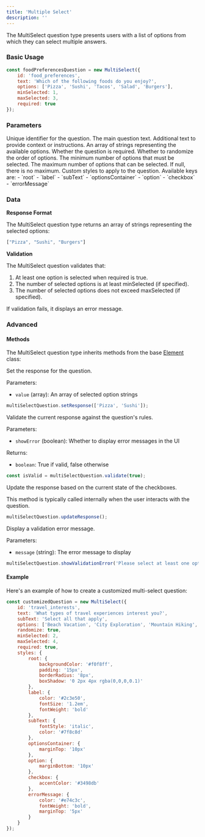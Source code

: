 ```yaml
---
title: 'Multiple Select'
description: ''
---
```


The MultiSelect question type presents users with a list of options from which they can select multiple answers.

### Basic Usage

```javascript
const foodPreferencesQuestion = new MultiSelect({
    id: 'food_preferences',
    text: 'Which of the following foods do you enjoy?',
    options: ['Pizza', 'Sushi', 'Tacos', 'Salad', 'Burgers'],
    minSelected: 1,
    maxSelected: 3,
    required: true
});
```

### Parameters

<ParamField path="id" type="string" required>
  Unique identifier for the question.
</ParamField>

<ParamField path="text" type="string" required>
  The main question text.
</ParamField>

<ParamField path="subText" type="string" default="">
  Additional text to provide context or instructions.
</ParamField>

<ParamField path="options" type="array" required>
  An array of strings representing the available options.
</ParamField>

<ParamField path="required" type="boolean" default="true">
  Whether the question is required.
</ParamField>

<ParamField path="randomize" type="boolean" default="false">
  Whether to randomize the order of options.
</ParamField>

<ParamField path="minSelected" type="integer" default="0">
  The minimum number of options that must be selected.
</ParamField>

<ParamField path="maxSelected" type="integer">
  The maximum number of options that can be selected. If null, there is no maximum.
</ParamField>

<ParamField path="styles" type="object">
  Custom styles to apply to the question. Available keys are:
  - `root`
  - `label`
  - `subText`
  - `optionsContainer`
  - `option`
  - `checkbox`
  - `errorMessage`
</ParamField>

### Data

**Response Format**

The MultiSelect question type returns an array of strings representing the selected options:

```javascript
["Pizza", "Sushi", "Burgers"]
```

**Validation**

The MultiSelect question validates that:
1. At least one option is selected when required is true.
2. The number of selected options is at least minSelected (if specified).
3. The number of selected options does not exceed maxSelected (if specified).

If validation fails, it displays an error message.

### Advanced

#### Methods

The MultiSelect question type inherits methods from the base [Element](custom) class:

<ParamField path="setResponse" type="function">
  Set the response for the question.

  Parameters:
  - `value` (array): An array of selected option strings

  ```javascript
  multiSelectQuestion.setResponse(['Pizza', 'Sushi']);
  ```
</ParamField>

<ParamField path="validate" type="function">
  Validate the current response against the question's rules.

  Parameters:
  - `showError` (boolean): Whether to display error messages in the UI

  Returns:
  - `boolean`: True if valid, false otherwise

  ```javascript
  const isValid = multiSelectQuestion.validate(true);
  ```
</ParamField>

<ParamField path="updateResponse" type="function">
  Update the response based on the current state of the checkboxes.

  This method is typically called internally when the user interacts with the question.

  ```javascript
  multiSelectQuestion.updateResponse();
  ```
</ParamField>

<ParamField path="showValidationError" type="function">
  Display a validation error message.

  Parameters:
  - `message` (string): The error message to display

  ```javascript
  multiSelectQuestion.showValidationError('Please select at least one option.');
  ```
</ParamField>

#### Example

Here's an example of how to create a customized multi-select question:

```javascript
const customizedQuestion = new MultiSelect({
    id: 'travel_interests',
    text: 'What types of travel experiences interest you?',
    subText: 'Select all that apply',
    options: ['Beach Vacation', 'City Exploration', 'Mountain Hiking', 'Cultural Tours', 'Adventure Sports'],
    randomize: true,
    minSelected: 2,
    maxSelected: 4,
    required: true,
    styles: {
        root: { 
            backgroundColor: '#f0f8ff',
            padding: '15px',
            borderRadius: '8px',
            boxShadow: '0 2px 4px rgba(0,0,0,0.1)'
        },
        label: { 
            color: '#2c3e50',
            fontSize: '1.2em',
            fontWeight: 'bold'
        },
        subText: {
            fontStyle: 'italic',
            color: '#7f8c8d'
        },
        optionsContainer: {
            marginTop: '10px'
        },
        option: {
            marginBottom: '10px'
        },
        checkbox: {
            accentColor: '#3498db'
        },
        errorMessage: {
            color: '#e74c3c',
            fontWeight: 'bold',
            marginTop: '5px'
        }
    }
});
```